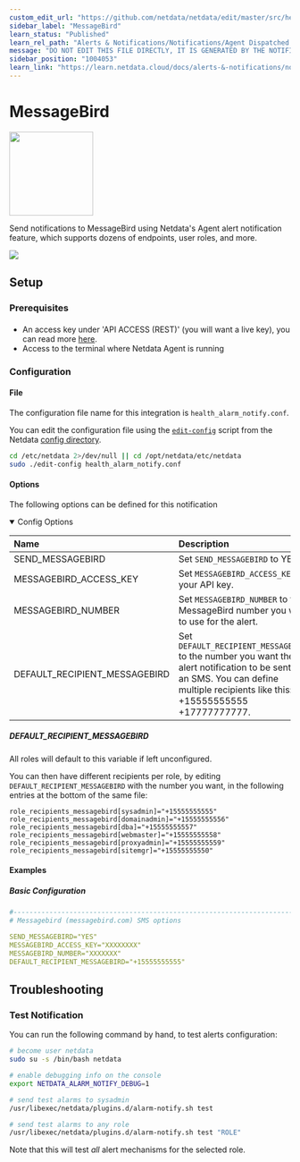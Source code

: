 ```yaml
---
custom_edit_url: "https://github.com/netdata/netdata/edit/master/src/health/notifications/messagebird/metadata.yaml"
sidebar_label: "MessageBird"
learn_status: "Published"
learn_rel_path: "Alerts & Notifications/Notifications/Agent Dispatched Notifications"
message: "DO NOT EDIT THIS FILE DIRECTLY, IT IS GENERATED BY THE NOTIFICATION'S metadata.yaml FILE"
sidebar_position: "1004053"
learn_link: "https://learn.netdata.cloud/docs/alerts-&-notifications/notifications/agent-dispatched-notifications/messagebird"
---
```



# MessageBird


<img src="https://netdata.cloud/img/messagebird.svg" width="150"/>


Send notifications to MessageBird using Netdata's Agent alert notification feature, which supports dozens of endpoints, user roles, and more.



<img src="https://img.shields.io/badge/maintained%20by-Netdata-%2300ab44" />

## Setup

### Prerequisites

#### 

- An access key under 'API ACCESS (REST)' (you will want a live key), you can read more [here](https://developers.messagebird.com/quickstarts/sms/test-credits-api-keys/).
- Access to the terminal where Netdata Agent is running



### Configuration

#### File

The configuration file name for this integration is `health_alarm_notify.conf`.


You can edit the configuration file using the [`edit-config`](/docs/netdata-agent/configuration#edit-a-configuration-file-using-edit-config) script from the
Netdata [config directory](/docs/netdata-agent/configuration#the-netdata-config-directory).

```bash
cd /etc/netdata 2>/dev/null || cd /opt/netdata/etc/netdata
sudo ./edit-config health_alarm_notify.conf
```
#### Options

The following options can be defined for this notification

<details open><summary>Config Options</summary>

| Name | Description | Default | Required |
|:----|:-----------|:-------|:--------:|
| SEND_MESSAGEBIRD | Set `SEND_MESSAGEBIRD` to YES | YES | yes |
| MESSAGEBIRD_ACCESS_KEY | Set `MESSAGEBIRD_ACCESS_KEY` to your API key. |  | yes |
| MESSAGEBIRD_NUMBER | Set `MESSAGEBIRD_NUMBER` to the MessageBird number you want to use for the alert. |  | yes |
| DEFAULT_RECIPIENT_MESSAGEBIRD | Set `DEFAULT_RECIPIENT_MESSAGEBIRD` to the number you want the alert notification to be sent as an SMS. You can define multiple recipients like this: +15555555555 +17777777777. |  | yes |

##### DEFAULT_RECIPIENT_MESSAGEBIRD

All roles will default to this variable if left unconfigured.

You can then have different recipients per role, by editing `DEFAULT_RECIPIENT_MESSAGEBIRD` with the number you want, in the following entries at the bottom of the same file:
```text
role_recipients_messagebird[sysadmin]="+15555555555"
role_recipients_messagebird[domainadmin]="+15555555556"
role_recipients_messagebird[dba]="+15555555557"
role_recipients_messagebird[webmaster]="+15555555558"
role_recipients_messagebird[proxyadmin]="+15555555559"
role_recipients_messagebird[sitemgr]="+15555555550"
```


</details>

#### Examples

##### Basic Configuration



```yaml
#------------------------------------------------------------------------------
# Messagebird (messagebird.com) SMS options

SEND_MESSAGEBIRD="YES"
MESSAGEBIRD_ACCESS_KEY="XXXXXXXX"
MESSAGEBIRD_NUMBER="XXXXXXX"
DEFAULT_RECIPIENT_MESSAGEBIRD="+15555555555"

```


## Troubleshooting

### Test Notification

You can run the following command by hand, to test alerts configuration:

```bash
# become user netdata
sudo su -s /bin/bash netdata

# enable debugging info on the console
export NETDATA_ALARM_NOTIFY_DEBUG=1

# send test alarms to sysadmin
/usr/libexec/netdata/plugins.d/alarm-notify.sh test

# send test alarms to any role
/usr/libexec/netdata/plugins.d/alarm-notify.sh test "ROLE"
```

Note that this will test _all_ alert mechanisms for the selected role.



